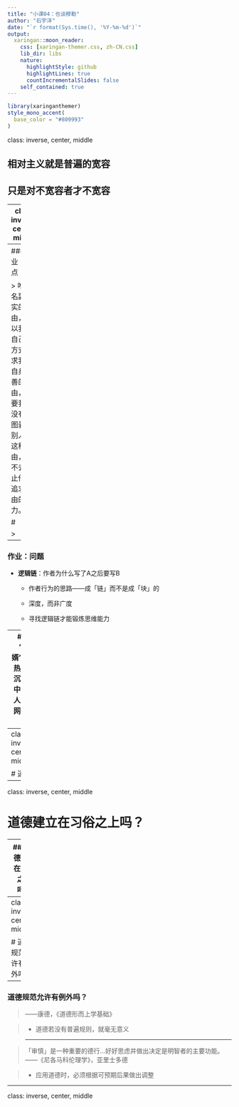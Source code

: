 ```yaml
---
title: "小课04：也谈穆勒"
author: "石宇洋"
date: "`r format(Sys.time(), '%Y-%m-%d')`"
output:
  xaringan::moon_reader:
    css: [xaringan-themer.css, zh-CN.css]
    lib_dir: libs
    nature:
      highlightStyle: github
      highlightLines: true
      countIncrementalSlides: false
    self_contained: true
---
```

```r
library(xaringanthemer)
style_mono_accent(
  base_color = "#809993"
)
```
class: inverse, center, middle

## 相对主义就是普遍的宽容

## 只是对不宽容者才不宽容

---
class: inverse, center, middle

# 原著阅读

### 你们要发誓没有下次
---
### 作业：亮点

> 唯一名副其实的自由，是以我们自己的方式追求我们自身之善的自由，只要我们没有企图剥夺别人的这种自由，也不去阻止他们追求自由的努力。

#

> 

---
### 作业：问题

* **逻辑链**：作者为什么写了A之后要写B

  * 作者行为的思路——成「链」而不是成「块」的
  
  * 深度，而非广度
  
  * 寻找逻辑链才能锻炼思维能力

---
### “赘婿”文学热：当沉默的中年男人读起网络小说

吴明用一个星期写完了17篇“赘婿”故事大纲，赚了五万元人民币，然后因此压抑了一个月，“调动的都是负面情绪。”

赘婿文是中国大陆近两年最流行的网文类型，在今年7月份一系列以“歪嘴龙王”为名的改编视频广为流传后，它彻底走红。视频中，男主角入赘三年，每天洗衣、做饭，被妻子家族瞧不起，正当他被亲戚欺辱时，转机突然到来，原来过去的窝囊只是隐忍，男主角真正的身份是豪门少爷、或者权势滔天的龙王——那些妻子家族需要拼命讨好的大佬，见到男主角都立刻下跪。

在一篇典型的赘婿小说中，男主角在妻子家族里的形象长期是一个废物，每次崭露实力与身世，都出于各种原因不被妻子和她家人知晓，或者干脆遭遇更大的误会。在吴明卖出的那些“量产”故事大纲里，主线不是男主角实力的增长，而是逐渐获得妻子的认可——这是赘婿文独有的“爽点”，这与传统的男频网文（受众读者主要为男性）明显不同。

吴明从创作的角度把中国大陆网文的发展划分为三个世代，并将赘婿文置于最前沿的位置。第一代网文创造了无数幻想世界，出现了玄幻文、穿越文、游戏文、重生文等网文类型，读者的“爽”在天马行空的想像而非故事的打磨。第二代网文则回归现实世界，用读者现实生活中最熟悉的场景、人物、职业塑造强烈的代入感，满足读者的“爽点”。最典型如“兵王文”，主线是少年武道高手回归都市，成为校花的贴身保镖，凭借拳头横扫富家子弟和社会势力，并和美女白领、富家小姐、警花、护士、歌星等漂亮女性发生艳遇。

---
class: inverse, center, middle

# 道德

---
class: inverse, center, middle

# 道德建立在习俗之上吗？

---
### 道德建立在习俗之上吗？

>同情是种自然的情感...让我们不假思索地伸手援助我们看到的受苦者。——《人类不平等的起源和基础》，卢梭

>* 某种直觉性的道德感：对他人受苦的感受是与本能共存的...可以保证**普适性**。

> ****



>所谓我们自然的原则，只是我们习俗的原则...习俗只是因为是习俗而被遵守，而不是因为习俗是合理正当的——《沉思录》，巴斯卡

>* 习俗的多样性否决了道德原则的先验性。

> ****


>服从我的国家的法律与习俗...根据我要一起生活的人进行调整...世上没有东西会永远保持原本的状态...——《论方法》，笛卡尔

>* 要遵循既定的习俗和教育，但并不能受其蒙蔽。

> ****

> 尼采、马克思...

---
class: inverse, center, middle

# 道德规范允许有例外吗？

---
### 道德规范允许有例外吗？

>——康德，《道德形而上学基础》

>* 道德若没有普遍规则，就毫无意义

> ****


>「审慎」是一种重要的德行...好好思虑并做出决定是明智者的主要功能。——《尼各马科伦理学》，亚里士多德

>* 应用道德时，必须根据可预期后果做出调整


---
class: inverse, center, middle

# 







<!-- pagedown::chrome_print("课件/02/02.Rmd") -->

<!-- 
可用案例：香港校本调查被推翻
https://theinitium.com/article/20201006-evening-brief/

-->











